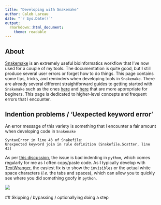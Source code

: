 ```yaml
---
title: "Developing with Snakemake"
author: Caleb Lareau
date: "`r Sys.Date()`"
output:
  rmarkdown::html_document:
    theme: readable
---
```


## About

[Snakemake](https://snakemake.readthedocs.io/en/stable/) is an extremely useful bioinformatics workflow 
that I've now used for a couple of my tools. The documentation is quite good, but I still produce 
several user errors or forget how to do things. This page contains some tips, tricks, and reminders
when developing tools in `Snakemake`. There are already several different straightforward guides to
getting started with `Snakemake` such as the ones [here](https://github.com/leipzig/SandwichesWithSnakemake ) and [here](http://slowkow.com/notes/snakemake-tutorial/) that are more appropriate for beginers. This page is dedicated
to higher-level concepts and frequent errors that I encounter.


## Indention problems / 'Uexpected keyword error'

An error message of this variety is something that I encounter a fair amount when developing code in `Snakemake`

```
SyntaxError in line 43 of Snakefile:
Unexpected keyword join in rule definition (Snakefile.Scatter, line 43)
```

As per [this discussion](https://groups.google.com/forum/#!topic/snakemake/9iZoH4bifOg), the issue is bad indenting in `python`,
which comes regularly for me as I often copy/paste code. As I typically develop with [TextWranger](https://www.barebones.com/products/textwrangler/), the easiest fix is to show the `invisibles` or the actual white space characters (_i.e._ the tabs and spaces), which can allow you to quickly see where you did something goofy in `python`.

![](media/invisibles.png)
<br><br>
## Skipping / bypassing / optionallying doing a step

<br><br>